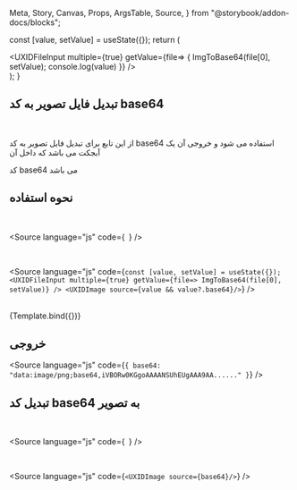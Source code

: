   Meta,
  Story,
  Canvas,
  Props,
  ArgsTable,
  Source,
} from "@storybook/addon-docs/blocks";

  const [value, setValue] = useState({});
    return (
    <div>
      <UXIDFileInput multiple={true} 
        getValue={file=> {
          ImgToBase64(file[0], setValue); 
          console.log(value)
        }} />
    </div>
  );
}

<Meta title="utils/imgToBase64" />


## تبدیل فایل تصویر به کد base64

<br />

از این تابع برای تبدیل فایل تصویر به کد base64 استفاده می شود و خروجی آن یک آبجکت می باشد که داخل آن 

کد base64 می باشد

## نحوه استفاده

<br />

<Source
  language="js"
  code={`
  `}
/>

<br />

<Source
  language="js"
  code={`
    const [value, setValue] = useState({});
    <UXIDFileInput multiple={true} getValue={file=> ImgToBase64(file[0], setValue)} />
    <UXIDImage source={value && value?.base64}/>
  `}
/>

<br />

<Story name="ImgToBase64">
  {Template.bind({})}
</Story>

<br />

## خروجی

<Source
  language="js"
  code={`
      {
        base64: "data:image/png;base64,iVBORw0KGgoAAAANSUhEUgAAA9AA......"
      }
  `}
/>

## تبدیل کد base64 به تصویر

<br />

<Source
  language="js"
  code={`
  `}
/>

<br />

<Source
  language="js"
  code={`
    <UXIDImage source={base64}/>
  `}
/>

<br />